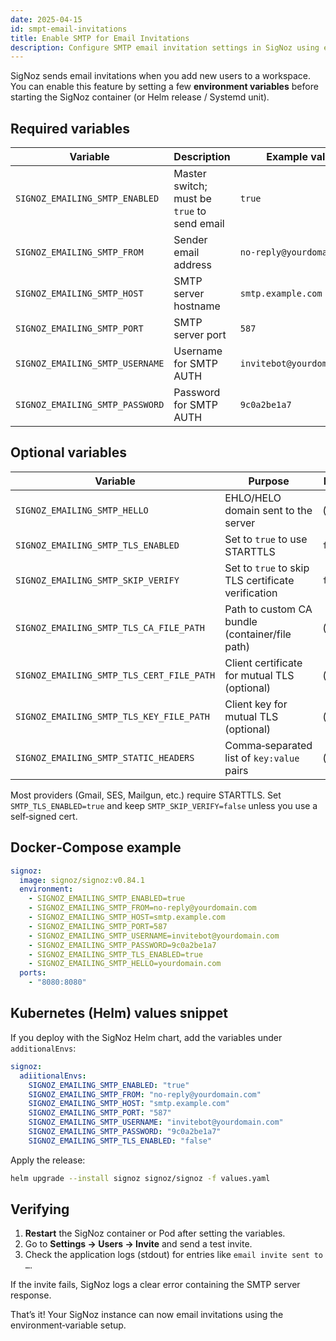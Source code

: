 ```yaml
---
date: 2025-04-15
id: smpt-email-invitations
title: Enable SMTP for Email Invitations
description: Configure SMTP email invitation settings in SigNoz using environment variables
---
```


SigNoz sends email invitations when you add new users to a workspace. You can enable this feature by setting a few **environment variables** before starting the SigNoz container (or Helm release / Systemd unit).


## Required variables

| Variable        | Description                                 | Example value              |
| --------------- | ------------------------------------------- | -------------------------- |
| `SIGNOZ_EMAILING_SMTP_ENABLED`  | Master switch; must be `true` to send email | `true`                     |
| `SIGNOZ_EMAILING_SMTP_FROM`     | Sender email address                        | `no-reply@yourdomain.com`  |
| `SIGNOZ_EMAILING_SMTP_HOST`     | SMTP server hostname                        | `smtp.example.com`         |
| `SIGNOZ_EMAILING_SMTP_PORT`     | SMTP server port                            | `587`                      |
| `SIGNOZ_EMAILING_SMTP_USERNAME` | Username for SMTP AUTH                      | `invitebot@yourdomain.com` |
| `SIGNOZ_EMAILING_SMTP_PASSWORD` | Password for SMTP AUTH                      | `9c0a2be1a7`               |


## Optional variables

| Variable                  | Purpose                                            | Default |
| ------------------------- | -------------------------------------------------- | ------- |
| `SIGNOZ_EMAILING_SMTP_HELLO`              | EHLO/HELO domain sent to the server                | (empty) |
| `SIGNOZ_EMAILING_SMTP_TLS_ENABLED`        | Set to `true` to use STARTTLS                      | `false` |
| `SIGNOZ_EMAILING_SMTP_SKIP_VERIFY`        | Set to `true` to skip TLS certificate verification | `false` |
| `SIGNOZ_EMAILING_SMTP_TLS_CA_FILE_PATH`   | Path to custom CA bundle (container/file path)     | (empty) |
| `SIGNOZ_EMAILING_SMTP_TLS_CERT_FILE_PATH` | Client certificate for mutual TLS (optional)       | (empty) |
| `SIGNOZ_EMAILING_SMTP_TLS_KEY_FILE_PATH`  | Client key for mutual TLS (optional)               | (empty) |
| `SIGNOZ_EMAILING_SMTP_STATIC_HEADERS`     | Comma‑separated list of `key:value` pairs          | (empty) |

<Admonition type="note">Most providers (Gmail, SES, Mailgun, etc.) require STARTTLS. Set `SMTP_TLS_ENABLED=true` and keep `SMTP_SKIP_VERIFY=false` unless you use a self‑signed cert.</Admonition>


## Docker‑Compose example

```yaml
signoz:
  image: signoz/signoz:v0.84.1
  environment:
    - SIGNOZ_EMAILING_SMTP_ENABLED=true
    - SIGNOZ_EMAILING_SMTP_FROM=no-reply@yourdomain.com
    - SIGNOZ_EMAILING_SMTP_HOST=smtp.example.com
    - SIGNOZ_EMAILING_SMTP_PORT=587
    - SIGNOZ_EMAILING_SMTP_USERNAME=invitebot@yourdomain.com
    - SIGNOZ_EMAILING_SMTP_PASSWORD=9c0a2be1a7
    - SIGNOZ_EMAILING_SMTP_TLS_ENABLED=true
    - SIGNOZ_EMAILING_SMTP_HELLO=yourdomain.com
  ports:
    - "8080:8080"
```


## Kubernetes (Helm) values snippet

If you deploy with the SigNoz Helm chart, add the variables under `additionalEnvs`:

```yaml
signoz:
  adiitionalEnvs:
    SIGNOZ_EMAILING_SMTP_ENABLED: "true"
    SIGNOZ_EMAILING_SMTP_FROM: "no-reply@yourdomain.com"
    SIGNOZ_EMAILING_SMTP_HOST: "smtp.example.com"
    SIGNOZ_EMAILING_SMTP_PORT: "587"
    SIGNOZ_EMAILING_SMTP_USERNAME: "invitebot@yourdomain.com"
    SIGNOZ_EMAILING_SMTP_PASSWORD: "9c0a2be1a7"
    SIGNOZ_EMAILING_SMTP_TLS_ENABLED: "false"
```

Apply the release:

```bash
helm upgrade --install signoz signoz/signoz -f values.yaml
```

## Verifying

1. **Restart** the SigNoz container or Pod after setting the variables.
2. Go to **Settings → Users → Invite** and send a test invite.
3. Check the application logs (stdout) for entries like `email invite sent to …`.

If the invite fails, SigNoz logs a clear error containing the SMTP server response.


That’s it! Your SigNoz instance can now email invitations using the environment‑variable setup.
